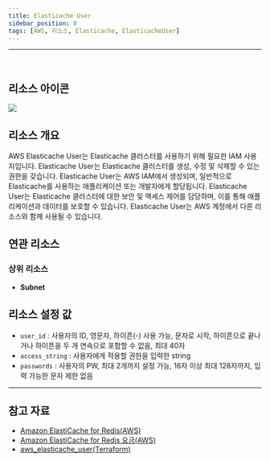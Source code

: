 ```yaml
---
title: Elasticache User
sidebar_position: 0
tags: [AWS, 리소스, Elasticache, ElasticacheUser]
---
```





<hr />
<br />

## 리소스 아이콘

<img src={icon} />

## 리소스 개요

AWS Elasticache User는 Elasticache 클러스터를 사용하기 위해 필요한 IAM 사용자입니다. Elasticache User는 Elasticache 클러스터를 생성, 수정 및 삭제할 수 있는 권한을 갖습니다. Elasticache User는 AWS IAM에서 생성되며, 일반적으로 Elasticache를 사용하는 애플리케이션 또는 개발자에게 할당됩니다. Elasticache User는 Elasticache 클러스터에 대한 보안 및 액세스 제어를 담당하며, 이를 통해 애플리케이션과 데이터를 보호할 수 있습니다. Elasticache User는 AWS 계정에서 다른 리소스와 함께 사용될 수 있습니다.

## 연관 리소스

### 상위 리소스

-   **Subnet**

## 리소스 설정 값

-   `user_id` : 사용자의 ID, 영문자, 하이픈(-) 사용 가능, 문자로 시작, 하이픈으로 끝나거나 하이픈을 두 개 연속으로 포함할 수 없음, 최대 40자
-   `access_string` : 사용자에게 적용할 권한을 입력한 string
-   `passwords` : 사용자의 PW, 최대 2개까지 설정 가능, 16자 이상 최대 128자까지, 입력 가능한 문자 제한 없음

---

## 참고 자료

-   [Amazon ElastiCache for Redis(AWS)](https://docs.aws.amazon.com/ko_kr/AmazonElastiCache/latest/red-ug/WhatIs.html)
-   [Amazon ElastiCache for Redis 요금(AWS)](https://aws.amazon.com/ko/elasticache/pricing/?nc=sn&loc=5)
-   [aws_elasticache_user(Terraform)](https://registry.terraform.io/providers/hashicorp/aws/latest/docs/resources/elasticache_user)
